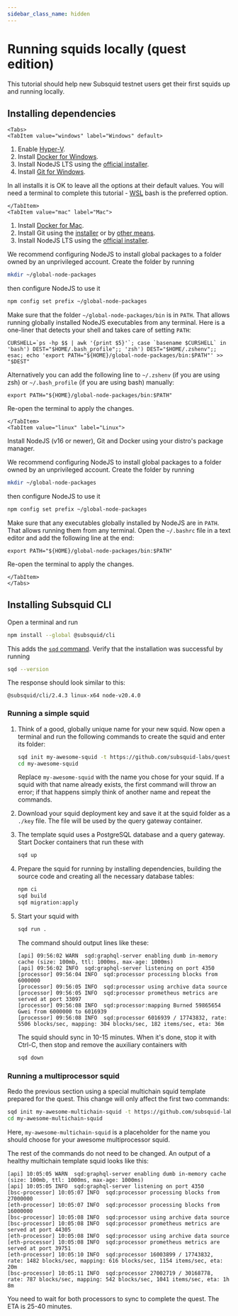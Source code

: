 ```yaml
---
sidebar_class_name: hidden
---
```



# Running squids locally (quest edition)

This tutorial should help new Subsquid testnet users get their first squids up and running locally.

## Installing dependencies

```mdx-code-block
<Tabs>
<TabItem value="windows" label="Windows" default>
```
1. Enable [Hyper-V](https://learn.microsoft.com/en-us/virtualization/hyper-v-on-windows/quick-start/enable-hyper-v).
2. Install [Docker for Windows](https://docs.docker.com/desktop/install/windows-install/).
3. Install NodeJS LTS using the [official installer](https://nodejs.org/en/download).
4. Install [Git for Windows](https://git-scm.com/download/win).

In all installs it is OK to leave all the options at their default values. You will need a terminal to complete this tutorial - [WSL](https://learn.microsoft.com/en-us/windows/wsl/install) bash is the preferred option.
```mdx-code-block
</TabItem>
<TabItem value="mac" label="Mac">
```
1. Install [Docker for Mac](https://docs.docker.com/desktop/install/mac-install/).
2. Install Git using the [installer](https://sourceforge.net/projects/git-osx-installer/) or by [other means](https://git-scm.com/download/mac).
3. Install NodeJS LTS using the [official installer](https://nodejs.org/en/download).

We recommend configuring NodeJS to install global packages to a folder owned by an unprivileged account. Create the folder by running
```bash
mkdir ~/global-node-packages
```
then configure NodeJS to use it
```bash
npm config set prefix ~/global-node-packages
```
Make sure that the folder `~/global-node-packages/bin` is in `PATH`. That allows running globally installed NodeJS executables from any terminal. Here is a one-liner that detects your shell and takes care of setting `PATH`:
```
CURSHELL=`ps -hp $$ | awk '{print $5}'`; case `basename $CURSHELL` in 'bash') DEST="$HOME/.bash_profile";; 'zsh') DEST="$HOME/.zshenv";; esac; echo 'export PATH="${HOME}/global-node-packages/bin:$PATH"' >> "$DEST"
```
Alternatively you can add the following line to `~/.zshenv` (if you are using zsh) or `~/.bash_profile` (if you are using bash) manually:
```
export PATH="${HOME}/global-node-packages/bin:$PATH"
```

Re-open the terminal to apply the changes.

```mdx-code-block
</TabItem>
<TabItem value="linux" label="Linux">
```
Install NodeJS (v16 or newer), Git and Docker using your distro's package manager.

We recommend configuring NodeJS to install global packages to a folder owned by an unprivileged account. Create the folder by running
```bash
mkdir ~/global-node-packages
```
then configure NodeJS to use it
```bash
npm config set prefix ~/global-node-packages
```
Make sure that any executables globally installed by NodeJS are in `PATH`. That allows running them from any terminal. Open the `~/.bashrc` file in a text editor and add the following line at the end:
```
export PATH="${HOME}/global-node-packages/bin:$PATH"
```
Re-open the terminal to apply the changes.

```mdx-code-block
</TabItem>
</Tabs>
```

## Installing Subsquid CLI

Open a terminal and run
```bash
npm install --global @subsquid/cli
```
This adds the [`sqd` command](/squid-cli). Verify that the installation was successful by running
```bash
sqd --version
```
The response should look similar to this:
```
@subsquid/cli/2.4.3 linux-x64 node-v20.4.0
```

### Running a simple squid

1. Think of a good, globally unique name for your new squid. Now open a terminal and run the following commands to create the squid and enter its folder:
   ```bash
   sqd init my-awesome-squid -t https://github.com/subsquid-labs/quest-single-chain-squid-0
   cd my-awesome-squid
   ```
   Replace `my-awesome-squid` with the name you chose for your squid. If a squid with that name already exists, the first command will throw an error; if that happens simply think of another name and repeat the commands.

2. Download your squid deployment key and save it at the squid folder as a `./key` file. The file will be used by the query gateway container.

3. The template squid uses a PostgreSQL database and a query gateway. Start Docker containers that run these with
   ```bash
   sqd up
   ```
4. Prepare the squid for running by installing dependencies, building the source code and creating all the necessary database tables:
   ```bash
   npm ci
   sqd build
   sqd migration:apply
   ```
5. Start your squid with
   ```bash
   sqd run .
   ```
   The command should output lines like these:
   ```
   [api] 09:56:02 WARN  sqd:graphql-server enabling dumb in-memory cache (size: 100mb, ttl: 1000ms, max-age: 1000ms)
   [api] 09:56:02 INFO  sqd:graphql-server listening on port 4350
   [processor] 09:56:04 INFO  sqd:processor processing blocks from 6000000
   [processor] 09:56:05 INFO  sqd:processor using archive data source
   [processor] 09:56:05 INFO  sqd:processor prometheus metrics are served at port 33097
   [processor] 09:56:08 INFO  sqd:processor:mapping Burned 59865654 Gwei from 6000000 to 6016939
   [processor] 09:56:08 INFO  sqd:processor 6016939 / 17743832, rate: 5506 blocks/sec, mapping: 304 blocks/sec, 182 items/sec, eta: 36m
   ```
   The squid should sync in 10-15 minutes. When it's done, stop it with Ctrl-C, then stop and remove the auxiliary containers with
   ```bash
   sqd down
   ```

### Running a multiprocessor squid

Redo the previous section using a special multichain squid template prepared for the quest. This change will only affect the first two commands:
```bash
sqd init my-awesome-multichain-squid -t https://github.com/subsquid-labs/quest-multi-chain-squid-0
cd my-awesome-multichain-squid
```
Here, `my-awesome-multichain-squid` is a placeholder for the name you should choose for your awesome multiprocessor squid.

The rest of the commands do not need to be changed. An output of a healthy multichain template squid looks like this:
```
[api] 10:05:05 WARN  sqd:graphql-server enabling dumb in-memory cache (size: 100mb, ttl: 1000ms, max-age: 1000ms)
[api] 10:05:05 INFO  sqd:graphql-server listening on port 4350
[bsc-processor] 10:05:07 INFO  sqd:processor processing blocks from 27000000
[eth-processor] 10:05:07 INFO  sqd:processor processing blocks from 16000000
[bsc-processor] 10:05:08 INFO  sqd:processor using archive data source
[bsc-processor] 10:05:08 INFO  sqd:processor prometheus metrics are served at port 44305
[eth-processor] 10:05:08 INFO  sqd:processor using archive data source
[eth-processor] 10:05:08 INFO  sqd:processor prometheus metrics are served at port 39751
[eth-processor] 10:05:10 INFO  sqd:processor 16003899 / 17743832, rate: 1482 blocks/sec, mapping: 616 blocks/sec, 1154 items/sec, eta: 20m
[bsc-processor] 10:05:11 INFO  sqd:processor 27002719 / 30168778, rate: 787 blocks/sec, mapping: 542 blocks/sec, 1041 items/sec, eta: 1h 8m
```
You need to wait for both processors to sync to complete the quest. The ETA is 25-40 minutes.
